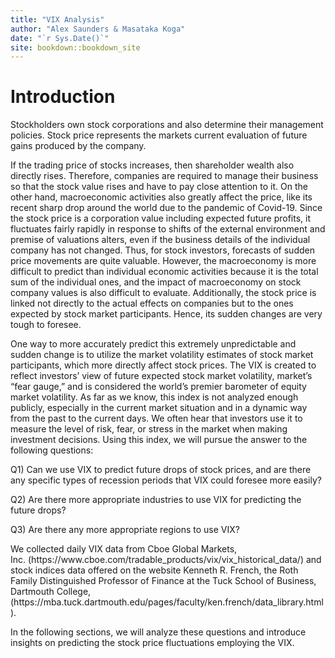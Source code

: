 ```yaml
--- 
title: "VIX Analysis"
author: "Alex Saunders & Masataka Koga"
date: "`r Sys.Date()`"
site: bookdown::bookdown_site
---
```


# Introduction

Stockholders own stock corporations and also determine their management policies. Stock price represents the markets current evaluation of future gains produced by the company.

If the trading price of stocks increases, then shareholder wealth also directly rises. Therefore, companies are required to manage their business so that the stock value rises and have to pay close attention to it. On the other hand, macroeconomic activities also greatly affect the price, like its recent sharp drop around the world due to the pandemic of Covid-19. Since the stock price is a corporation value including expected future profits, it fluctuates fairly rapidly in response to shifts of the external environment and premise of valuations alters, even if the business details of the individual company has not changed. Thus, for stock investors, forecasts of sudden price movements are quite valuable. However, the macroeconomy is more difficult to predict than individual economic activities because it is the total sum of the individual ones, and the impact of macroeconomy on stock company values is also difficult to evaluate. Additionally, the stock price is linked not directly to the actual effects on companies but to the ones expected by stock market participants. Hence, its sudden changes are very tough to foresee.

One way to more accurately predict this extremely unpredictable and sudden change is to utilize the market volatility estimates of stock market participants, which more directly affect stock prices. The VIX is created to reflect investors’ view of future expected stock market volatility, market’s “fear gauge,” and is considered the world’s premier barometer of equity market volatility. As far as we know, this index is not analyzed enough publicly, especially in the current market situation and in a dynamic way from the past to the current days. We often hear that investors use it to measure the level of risk, fear, or stress in the market when making investment decisions. Using this index, we will pursue the answer to the following questions:

Q1) Can we use VIX to predict future drops of stock prices, and are there any specific types of recession periods that VIX could foresee more easily?

Q2) Are there more appropriate industries to use VIX for predicting the future drops? 

Q3) Are there any more appropriate regions to use VIX?

We collected daily VIX data from Cboe Global Markets, Inc. (https://www.cboe.com/tradable_products/vix/vix_historical_data/) and stock indices data offered on the website Kenneth R. French, the Roth Family Distinguished Professor of Finance at the Tuck School of Business, Dartmouth College, (https://mba.tuck.dartmouth.edu/pages/faculty/ken.french/data_library.html).

In the following sections, we will analyze these questions and introduce insights on predicting the stock price fluctuations employing the VIX.